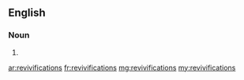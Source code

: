 ==English==

===Noun===
{{head|en|plural}}

# {{plural of|revivification|lang=en|nocat=1}}

[[ar:revivifications]]
[[fr:revivifications]]
[[mg:revivifications]]
[[my:revivifications]]